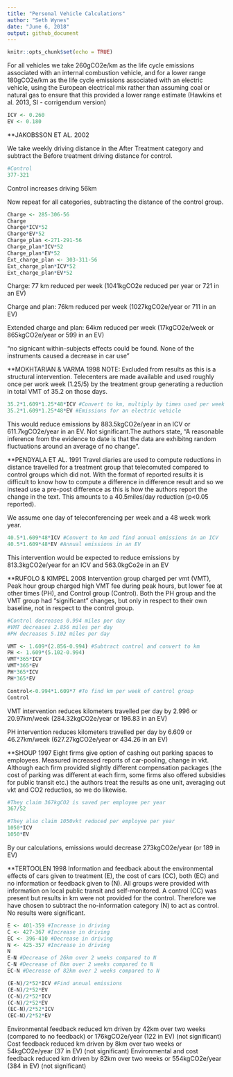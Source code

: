 ```yaml
---
title: "Personal Vehicle Calculations"
author: "Seth Wynes"
date: "June 6, 2018"
output: github_document
---
```


```r
knitr::opts_chunk$set(echo = TRUE)
```

For all vehicles we take 260gCO2e/km as the life cycle emissions associated with an internal combustion vehicle, and for a lower range 180gCO2e/km as the life cycle emissions associated with an electric vehicle, using the European electrical mix rather than assuming coal or natural gas to ensure that this provided a lower range estimate (Hawkins et al. 2013, SI - corrigendum version)



```r
ICV <- 0.260
EV <- 0.180
```


**JAKOBSSON ET AL. 2002

We take weekly driving distance in the After Treatment category and subtract the Before treatment driving distance for control.

```r
#Control
377-321


```
Control increases driving 56km

Now repeat for all categories, subtracting the distance of the control group.

```r
Charge <- 285-306-56
Charge
Charge*ICV*52
Charge*EV*52
Charge_plan <-271-291-56
Charge_plan*ICV*52
Charge_plan*EV*52
Ext_charge_plan <- 303-311-56
Ext_charge_plan*ICV*52
Ext_charge_plan*EV*52


```
 Charge: 77 km reduced per week 
 (1041kgCO2e reduced per year or 721 in an EV)
 
 Charge and plan: 76km reduced per week 
 (1027kgCO2e/year or 711 in an EV)
 
 Extended charge and plan: 64km reduced per week
 (17kgCO2e/week or 865kgCO2e/year or 599 in an EV)
 
"no signicant within-subjects effects could be found. None of the instruments caused a decrease in car use"
 
**MOKHTARIAN & VARMA 1998 
NOTE: Excluded from results as this is a structural intervention. 
Telecenters are made available and used roughly once per work week (1.25/5) by the treatment group generating a reduction in total VMT of 35.2 on those days.

```r
35.2*1.609*1.25*48*ICV #Convert to km, multiply by times used per week and assume a 48 week work year
35.2*1.609*1.25*48*EV #Emissions for an electric vehicle
```
This would reduce emissions by 883.5kgCO2e/year in an ICV or 611.7kgCO2e/year in an EV. Not significant.The authors state, "A reasonable inference from the evidence to date is that the data are exhibitng random fluctuations around an average of no change".



**PENDYALA ET AL. 1991
Travel diaries are used to compute reductions in distance travelled for a treatment group that telecomuted compared to control groups which did not. With the format of reported results it is difficult to know how to compute a difference in difference result and so we instead use a pre-post difference as this is how the authors report the change in the text. This amounts to a 40.5miles/day reduction (p<0.05 reported).

We assume one day of teleconferencing per week and a 48 week work year.

```r
40.5*1.609*48*ICV #Convert to km and find annual emissions in an ICV
40.5*1.609*48*EV #Annual emissions in an EV
```

This intervention would be expected to reduce emissions by 813.3kgCO2e/year for an ICV and 563.0kgCo2e in an EV
 
 
 
 **RUFOLO & KIMPEL 2008
Intervention group charged per vmt (VMT), Peak hour group charged high VMT fee during peak hours, but lower fee at other times (PH), and Control group (Control). Both the PH group and the VMT group had "significant" changes, but only in respect to their own baseline, not in respect to the control group. 

```r
#Control decreases 0.994 miles per day
#VMT decreases 2.856 miles per day
#PH decreases 5.102 miles per day

VMT <- 1.609*(2.856-0.994) #Subtract control and convert to km
PH <- 1.609*(5.102-0.994)
VMT*365*ICV
VMT*365*EV
PH*365*ICV
PH*365*EV

Control<-0.994*1.609*7 #To find km per week of control group
Control
```

VMT intervention reduces kilometers travelled per day by 2.996 or 20.97km/week (284.32kgCO2e/year or 196.83 in an EV)

PH intervention reduces kilometers travelled per day by 6.609 or 46.27km/week (627.27kgCO2e/year or 434.26 in an EV)




**SHOUP 1997
Eight firms give option of cashing out parking spaces to employees. Measured increased reports of car-pooling, change in vkt. Although each firm provided slightly different compensation packages (the cost of parking was different at each firm, some firms also offered subsidies for public transit etc.) the authors treat the results as one unit, averaging out vkt and CO2 reductios, so we do likewise.


```r
#They claim 367kgCO2 is saved per employee per year
367/52

#They also claim 1050vkt reduced per employee per year
1050*ICV
1050*EV
```
By our calculations, emissions would decrease 273kgCO2e/year (or 189 in EV)




 
**TERTOOLEN 1998
Information and feedback about the environmental effects of cars given to treatment (E), the cost of cars (CC), both (EC) and no information or feedback given to (N). All groups were provided with information on local public transit and self-monitored. A control (CC) was present but results in km were not provided for the control. Therefore we have chosen to subtract the no-information category (N) to act as control. No results were significant.


```r
E <- 401-359 #Increase in driving 
C <- 427-367 #Increase in driving
EC <- 396-410 #Decrease in driving
N <- 425-357 #Increase in driving
N
E-N #Decrease of 26km over 2 weeks compared to N
C-N #Decrease of 8km over 2 weeks compared to N
EC-N #Decrease of 82km over 2 weeks compared to N

(E-N)/2*52*ICV #Find annual emissions
(E-N)/2*52*EV 
(C-N)/2*52*ICV
(C-N)/2*52*EV
(EC-N)/2*52*ICV 
(EC-N)/2*52*EV 

```
Environmental feedback reduced km driven by 42km over two weeks (compared to no feedback) or 176kgCO2e/year (122 in EV) (not significant)
Cost feedback reduced km driven by 8km over two weeks or 54kgCO2e/year (37 in EV) (not significant)
Environmental and cost feedback reduced km driven by 82km over two weeks or 554kgCO2e/year (384 in EV) (not significant)



